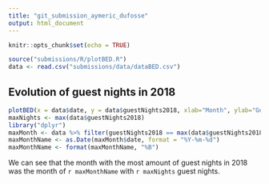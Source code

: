 ```yaml
---
title: "git_submission_aymeric_dufosse"
output: html_document
---
```


```r
knitr::opts_chunk$set(echo = TRUE)

```

```r
source("submissions/R/plotBED.R")
data <- read.csv("submissions/data/dataBED.csv")
```

## Evolution of guest nights in 2018

```r
plotBED(x = data$date, y = data$guestNights2018, xlab="Month", ylab="Guest Nights", main="Evolution of guest nights in 2018")
maxNights <- max(data$guestNights2018)
library("dplyr")
maxMonth <- data %>% filter(guestNights2018 == max(data$guestNights2018))
maxMonthName <- as.Date(maxMonth$date, format = "%Y-%m-%d")
maxMonthName <- format(maxMonthName, "%B")
```

We can see that the month with the most amount of guest nights in 2018 was the month of `r maxMonthName` with `r maxNights` guest nights.